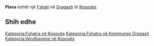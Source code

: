 {{Fshat në Kosovës
 | Emri                = Plava
 | EmriAlt                = Plava,Plave,Plave I (Pare),Plave II (Dyte),Plavë,Plavë I (Parë),Plavë II (Dytë),Pllave,Pllavë,Плава
 | Emri (Rasa dhanore) = 
 | Figura              = 
 | Shteti              = Kosovës
 | Komuna              = Dragash
 | Kodi postar         = 
 | Sipërfaqja          = 

 | Popullsia           = 

 | Regj. i popullsisë  = 
 | Dend. e popullsisë  = 
 | Faqja zyrtare       = 
 <!--- Koordinatat ----> 
 | Gjerësia            = 42.09639
 | Gjatësia            = 20.64667
 | Lartësia            = 
}}
'''Plava''' është një [[Fshati]] në [[Dragash]] të [[Kosovës]].

<!-- == Gjeografia == -->
<!-- == Historia == -->
<!-- == Demografia == -->
== Shih edhe ==
{{Komuna Dragash}}
{{Kosovo-Administrata-Cung}}

[[Kategoria:Fshatra në Kosovës]]
[[Kategoria:Fshatra në Kommunes Dragash]]
[[Kategoria:Vendbanime në Kosovës]]
